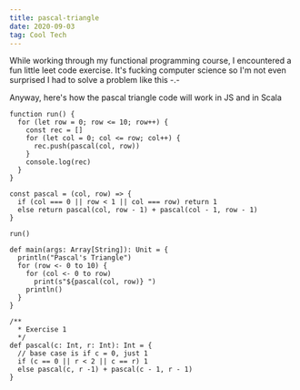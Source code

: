 ```yaml
---
title: pascal-triangle
date: 2020-09-03
tag: Cool Tech
---
```




While working through my functional programming course, I encountered a fun little leet code exercise.
It's fucking computer science so I'm not even surprised I had to solve a problem like this -.-

Anyway, here's how the pascal triangle code will work in JS and in Scala

```JS:title=js-example
function run() {
  for (let row = 0; row <= 10; row++) {
    const rec = []
    for (let col = 0; col <= row; col++) {
      rec.push(pascal(col, row))
    }
    console.log(rec)
  }
}

const pascal = (col, row) => {
  if (col === 0 || row < 1 || col === row) return 1
  else return pascal(col, row - 1) + pascal(col - 1, row - 1)
}

run()
```

```Scala:title=scala-example
def main(args: Array[String]): Unit = {
  println("Pascal's Triangle")
  for (row <- 0 to 10) {
    for (col <- 0 to row)
      print(s"${pascal(col, row)} ")
    println()
  }
}

/**
  * Exercise 1
  */
def pascal(c: Int, r: Int): Int = {
  // base case is if c = 0, just 1
  if (c == 0 || r < 2 || c == r) 1
  else pascal(c, r -1) + pascal(c - 1, r - 1)
}

```
